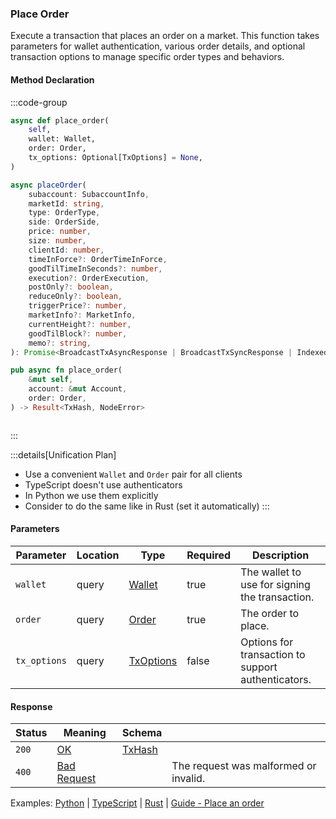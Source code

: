 ### Place Order

Execute a transaction that places an order on a market.
This function takes parameters for wallet authentication, various order details, and optional transaction options to manage specific order types and behaviors.

#### Method Declaration

:::code-group

```python [Python]
async def place_order(
    self,
    wallet: Wallet,
    order: Order,
    tx_options: Optional[TxOptions] = None,
)
```

```typescript [TypeScript]
async placeOrder(
    subaccount: SubaccountInfo,
    marketId: string,
    type: OrderType,
    side: OrderSide,
    price: number,
    size: number,
    clientId: number,
    timeInForce?: OrderTimeInForce,
    goodTilTimeInSeconds?: number,
    execution?: OrderExecution,
    postOnly?: boolean,
    reduceOnly?: boolean,
    triggerPrice?: number,
    marketInfo?: MarketInfo,
    currentHeight?: number,
    goodTilBlock?: number,
    memo?: string,
): Promise<BroadcastTxAsyncResponse | BroadcastTxSyncResponse | IndexedTx>
```

```rust [Rust]
pub async fn place_order(
    &mut self,
    account: &mut Account,
    order: Order,
) -> Result<TxHash, NodeError>
```

```url [API]

```

:::

:::details[Unification Plan]

- Use a convenient `Wallet` and `Order` pair for all clients
- TypeScript doesn't use authenticators
- In Python we use them explicitly
- Consider to do the same like in Rust (set it automatically)
  :::

#### Parameters

| Parameter    | Location | Type        | Required | Description                                        |
| ------------ | -------- | ----------- | -------- | -------------------------------------------------- |
| `wallet`     | query    | [Wallet]    | true     | The wallet to use for signing the transaction.     |
| `order`      | query    | [Order]     | true     | The order to place.                                |
| `tx_options` | query    | [TxOptions] | false    | Options for transaction to support authenticators. |

#### Response

| Status | Meaning       | Schema   |                                       |
| ------ | ------------- | -------- | ------------------------------------- |
| `200`  | [OK]          | [TxHash] |                                       |
| `400`  | [Bad Request] |          | The request was malformed or invalid. |

Examples: [Python] | [TypeScript] | [Rust] | [Guide - Place an order]

[Python]: https://github.com/dydxprotocol/v4-clients/blob/3e8c7e1b960291b7ef273962d374d9934a5c4d33/v4-client-py-v2/examples/short_term_order_cancel_example.py#L36
[TypeScript]: https://github.com/dydxprotocol/v4-clients/blob/main/v4-client-js/examples/short_term_order_composite_example.ts
[Rust]: https://github.com/dydxprotocol/v4-clients/blob/main/v4-client-rs/client/examples/place_order_short_term.rs
[Guide - Place an order]: ../../interaction/trading#place-an-order
[Wallet]: /types/wallet
[OK]: /types/ok
[Order]: /types/order
[TxHash]: /types/tx_hash
[TxOptions]: /types/tx_options
[Bad Request]: /types/bad-request
